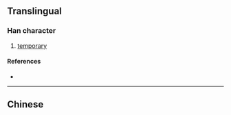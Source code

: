{{also|暫}}
{{character info}}
==Translingual==

===Han character===
{{Han char|rn=72|rad=日|as=08|sn=12|four=|canj=KLA|ids=⿱斩日}}

# [[temporary]]

====References====
* {{Han ref|kx=0497.311|hdz=21518.010|uh=6682|ud=26242}}

----

==Chinese==
{{zh-see|暫}}